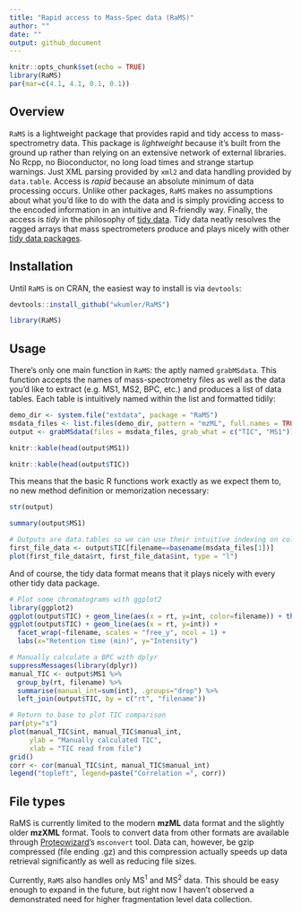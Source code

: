 ```yaml
---
title: "Rapid access to Mass-Spec data (RaMS)"
author: ""
date: ""
output: github_document
---
```


```r
knitr::opts_chunk$set(echo = TRUE)
library(RaMS)
par(mar=c(4.1, 4.1, 0.1, 0.1))
```

## Overview

`RaMS` is a lightweight package that provides rapid and tidy access to 
mass-spectrometry data. This package is *lightweight* because it's built from
the ground up rather than relying on an extensive network of external libraries.
No Rcpp, no Bioconductor, no long load times and strange startup warnings. 
Just XML parsing provided by `xml2` and data handling
provided by `data.table`. Access is *rapid* because an absolute minimum of data
processing occurs. Unlike other packages, `RaMS` makes no assumptions about
what you'd like to do with the data and is simply providing access to the
encoded information in an intuitive and R-friendly way. Finally, the access is
*tidy* in the philosophy of [tidy data](https://r4ds.had.co.nz/tidy-data.html).
Tidy data neatly resolves the ragged arrays that mass spectrometers produce and
plays nicely with other [tidy data packages](https://www.tidyverse.org/).

## Installation

Until `RaMS` is on CRAN, the easiest way to install is via `devtools`:

```r
devtools::install_github("wkumler/RaMS")

library(RaMS)
```

## Usage

There's only one main function in `RaMS`: the aptly named `grabMSdata`. This
function accepts the names of mass-spectrometry files as well as the data you'd
like to extract (e.g. MS1, MS2, BPC, etc.) and produces a list of data tables.
Each table is intuitively named within the list and formatted tidily:

```r
demo_dir <- system.file("extdata", package = "RaMS")
msdata_files <- list.files(demo_dir, pattern = "mzML", full.names = TRUE)
output <- grabMSdata(files = msdata_files, grab_what = c("TIC", "MS1"))
```

```r
knitr::kable(head(output$MS1))

knitr::kable(head(output$TIC))
```

This means that the basic R functions work exactly as we expect them to, no
new method definition or memorization necessary:

```r
str(output)

summary(output$MS1)

# Outputs are data.tables so we can use their intuitive indexing on column name
first_file_data <- output$TIC[filename==basename(msdata_files[1])]
plot(first_file_data$rt, first_file_data$int, type = "l")
```

And of course, the tidy data format means that it plays nicely with every other
tidy data package.

```r
# Plot some chromatograms with ggplot2
library(ggplot2)
ggplot(output$TIC) + geom_line(aes(x = rt, y=int, color=filename)) + theme(legend.position="top")
ggplot(output$TIC) + geom_line(aes(x = rt, y=int)) +
  facet_wrap(~filename, scales = "free_y", ncol = 1) +
  labs(x="Retention time (min)", y="Intensity")

# Manually calculate a BPC with dplyr
suppressMessages(library(dplyr))
manual_TIC <- output$MS1 %>%
  group_by(rt, filename) %>%
  summarise(manual_int=sum(int), .groups="drop") %>%
  left_join(output$TIC, by = c("rt", "filename"))

# Return to base to plot TIC comparison
par(pty="s")
plot(manual_TIC$int, manual_TIC$manual_int, 
     ylab = "Manually calculated TIC",
     xlab = "TIC read from file")
grid()
corr <- cor(manual_TIC$int, manual_TIC$manual_int)
legend("topleft", legend=paste("Correlation =", corr))
```

## File types

RaMS is currently limited to the modern **mzML** data format and the slightly 
older **mzXML** format. Tools to convert data from other formats are available
through [Proteowizard](http://proteowizard.sourceforge.net/tools.shtml)'s 
`msconvert` tool. Data can, however, be gzip compressed (file ending .gz) and
this compression actually speeds up data retrieval significantly as well as
reducing file sizes.

Currently, `RaMS` also handles only MS<sup>1</sup> and MS<sup>2</sup> data. This should be easy enough
to expand in the future, but right now I haven't observed a demonstrated need
for higher fragmentation level data collection.


